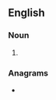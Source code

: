==English==

===Noun===
{{head|en|noun plural form}}

# {{plural of|cornist|lang=en}}

===Anagrams===
* {{l|en|cistrons}}